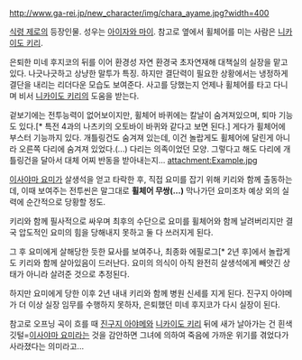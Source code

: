 http://www.ga-rei.jp/new_character/img/chara_ayame.jpg?width=400

[[식령 제로]]의 등장인물. 성우는 [[아이자와 마이]].
참고로 옆에서 휠체어를 미는 사람은 [[니카이도 키리]].

은퇴한 미네 후지코의 뒤를 이어 환경성 자연 환경국 초자연재해 대책실의 실장을 맡고 있다. 나긋나긋하고 상냥한 말투가 특징. 하지만 결단력이 필요한 상황에서는 냉정하게 결단을 내리는 리더다운 모습도 보여준다.
사고를 당했는지 언제나 휠체어를 타고 다니며 비서 [[니카이도 키리]]의 도움을 받는다.

겉보기에는 전투능력이 없어보이지만, 휠체어 바퀴에는 칼날이 숨겨져있으며, 퇴마 기능도 있다.[* 특전 4과의 나츠키의 오토바이 바퀴와 같다고 보면 된다.] 게다가 휠체어에 부스터 기능까지 있다. 개틀링건도 숨겨져 있는데, 이건 놀랍게도 휠체어에 달린게 아니라 오른쪽 다리에 숨겨져 있었다.(...) 다리는 의족이었던 모양. 그렇다고 해도 다리에 개틀링건을 달아서 대체 어찌 반동을 받아내는지...
attachment:Example.jpg

[[이사야마 요미]]가 살생석을 얻고 타락한 후, 직접 요미를 잡기 위해 키리와 함께 출동하는데, 이때 보여주는 전투씬은 말그대로 '''휠체어 무쌍(...)''' 막나가던 요미조차 예상 외의 실력에 순간적으로 당황할 정도.

키리와 함께 필사적으로 싸우며 최후의 수단으로 요미를 휠체어와 함께 날려버리지만 결국 압도적인 요미의 힘을 당해내지 못하고 둘 다 쓰러지게 된다.

그 후 요미에게 살해당한 듯한 묘사를 보여주나, 최종화 에필로그[* 2년 후]에서 놀랍게도 키리와 함께 살아있음이 드러난다. 요미의 의식이 아직 완전히 살생석에게 빼앗긴 상태가 아니라 살려준 것으로 추정된다.

하지만 요미에게 당한 이후 2년 내내 키리와 함께 병원 신세를 지게 된다. 진구지 아야메가 더 이상 실장 임무를 수행하지 못하자, 은퇴했던 미네 후지코가 다시 실장이 된다.

참고로 오프닝 곡이 흐를 때 [[진구지 아야메]]와 [[니카이도 키리]] 뒤에 새가 날아가는 건 흰색 깃털=[[이사야마 요미]]라는 것을 감안하면 그녀에 의하여 죽음에 가까운 위기를 겪었다가 사라졌다는 의미라고...
